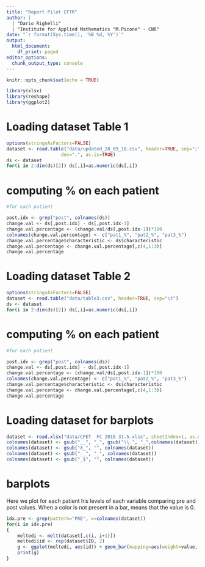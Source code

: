 ```yaml
---
title: "Report Pilot CFTR"
author: |
  | "Dario Righelli"
  | "Institute for Applied Mathematics "M.Picone" - CNR"
date: "`r format(Sys.time(), '%B %d, %Y')`"
output:
  html_document:
    df_print: paged
editor_options:
  chunk_output_type: console
---
```


```r
knitr::opts_chunk$set(echo = TRUE)

library(xlsx)
library(reshape)
library(ggplot2)

```

# Loading dataset Table 1
```r
options(stringsAsFactors=FALSE)
dataset <- read.table("data/updated_28_09_18.csv", header=TRUE, sep=";", 
                    dec=".", as.is=TRUE)
ds <- dataset
for(i in 2:dim(ds)[2]) ds[,i]=as.numeric(ds[,i])
```

# computing % on each patient 
```r
#for each patient

post.idx <- grep("post", colnames(ds))
change.val <- ds[,post.idx] - ds[,post.idx-1]
change.val.percentage <- (change.val/ds[,post.idx-1])*100
colnames(change.val.percentage) <- c("pat1_%", "pat2_%", "pat3_%")
change.val.percentage$characteristic <- ds$characteristic
change.val.percentage <- change.val.percentage[,c(4,1:3)]
change.val.percentage

```

# Loading dataset Table 2
```r
options(stringsAsFactors=FALSE)
dataset <- read.table("data/table3.csv", header=TRUE, sep="\t")
ds <- dataset
for(i in 2:dim(ds)[2]) ds[,i]=as.numeric(ds[,i])
```

# computing % on each patient 
```r
#for each patient

post.idx <- grep("post", colnames(ds))
change.val <- ds[,post.idx] - ds[,post.idx-1]
change.val.percentage <- (change.val/ds[,post.idx-1])*100
colnames(change.val.percentage) <- c("pat1_%", "pat2_%", "pat3_%")
change.val.percentage$characteristic <- ds$characteristic
change.val.percentage <- change.val.percentage[,c(4,1:3)]
change.val.percentage

```

# Loading dataset for barplots
```r

dataset <- read.xlsx("data/CPET  FC 2018 31.5.xlsx", sheetIndex=1, as.data.frame=TRUE, header=TRUE)
colnames(dataset) <- gsub("__", "_", gsub("\\.", "_",colnames(dataset)))
colnames(dataset) <- gsub("X_", "", colnames(dataset))
colnames(dataset) <- gsub("__", "_", colnames(dataset))
colnames(dataset) <- gsub("_$", "", colnames(dataset))
```

# barplots 

Here we plot for each patient his levels of each variable comparing pre and post values.
When a color is not present in a bar, means that the value is 0.

```r
idx.pre <- grep(pattern="PRE", x=colnames(dataset))
for(i in idx.pre)
{
    meltedi <- melt(dataset[,c(i, i+1)])
    meltedi$id <- rep(dataset$ID, 2)
    g <- ggplot(meltedi, aes(id)) + geom_bar(mapping=aes(weight=value, fill=variable), data=meltedi, position=position_dodge()) + ggtitle(gsub("_PRE", "", colnames(dataset)[i]))
    print(g)
}
```


